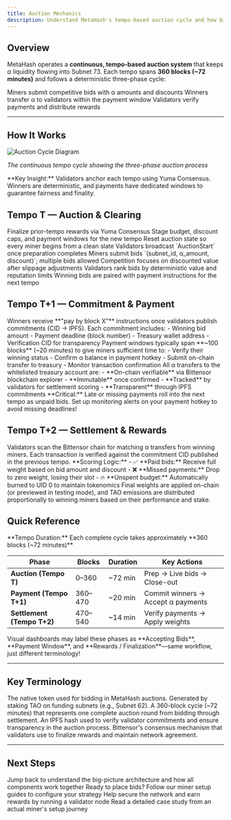 ```yaml
---
title: Auction Mechanics
description: Understand MetaHash's tempo-based auction cycle and how bids move from submission to rewards.
---
```


## Overview

MetaHash operates a **continuous, tempo-based auction system** that keeps α liquidity flowing into Subnet 73. Each tempo spans **360 blocks (~72 minutes)** and follows a deterministic three-phase cycle:

<CardGroup cols={3}>
  <Card title="Auction" icon="gavel" color="#ff8c00">
    Miners submit competitive bids with α amounts and discounts
  </Card>
  <Card title="Payment" icon="credit-card" color="#ff9f2e">
    Winners transfer α to validators within the payment window
  </Card>
  <Card title="Settlement" icon="check-circle" color="#e67d00">
    Validators verify payments and distribute rewards
  </Card>
</CardGroup>

---

## How It Works

![Auction Cycle Diagram](/icon/images/cycle.png)

*The continuous tempo cycle showing the three-phase auction process*

<Info>
**Key Insight:** Validators anchor each tempo using Yuma Consensus. Winners are deterministic, and payments have dedicated windows to guarantee fairness and finality.
</Info>

## Tempo T — Auction & Clearing

<Steps>
  <Step title="Preparation (blocks 0–50)">
    <Check>Finalize prior-tempo rewards via Yuma Consensus</Check>
    <Check>Stage budget, discount caps, and payment windows for the new tempo</Check>
    <Check>Reset auction state so every miner begins from a clean slate</Check>
  </Step>
  <Step title="Live bidding (blocks 50–340)">
    <Check>Validators broadcast `AuctionStart` once preparation completes</Check>
    <Check>Miners submit bids `(subnet_id, α_amount, discount)`; multiple bids allowed</Check>
    <Check>Competition focuses on discounted value after slippage adjustments</Check>
  </Step>
  <Step title="Close-out (blocks 340–360)">
    <Check>Validators rank bids by deterministic value and reputation limits</Check>
    <Check>Winning bids are paired with payment instructions for the next tempo</Check>
  </Step>
</Steps>

## Tempo T+1 — Commitment & Payment

<AccordionGroup>
  <Accordion title="📋 Payment Instructions" icon="clipboard-list">
    Winners receive **"pay by block X"** instructions once validators publish commitments (CID → IPFS). Each commitment includes:
    - Winning bid amount
    - Payment deadline (block number)
    - Treasury wallet address
    - Verification CID for transparency
  </Accordion>

  <Accordion title="⏱️ Payment Window" icon="clock">
    Payment windows typically span **~100 blocks** (~20 minutes) to give miners sufficient time to:
    - Verify their winning status
    - Confirm α balance in payment hotkey
    - Submit on-chain transfer to treasury
    - Monitor transaction confirmation
  </Accordion>

  <Accordion title="✅ Payment Verification" icon="badge-check">
    All α transfers to the whitelisted treasury account are:
    - **On-chain verifiable** via Bittensor blockchain explorer
    - **Immutable** once confirmed
    - **Tracked** by validators for settlement scoring
    - **Transparent** through IPFS commitments
  </Accordion>
</AccordionGroup>

<Warning>
**Critical:** Late or missing payments roll into the next tempo as unpaid bids. Set up monitoring alerts on your payment hotkey to avoid missing deadlines!
</Warning>

## Tempo T+2 — Settlement & Rewards

<Steps>
  <Step title="Payment Verification">
    Validators scan the Bittensor chain for matching α transfers from winning miners. Each transaction is verified against the commitment CID published in the previous tempo.
  </Step>

  <Step title="Weight Calculation">
    **Scoring Logic:**
    - ✅ **Paid bids:** Receive full weight based on bid amount and discount
    - ❌ **Missed payments:** Drop to zero weight, losing their slot
    - 🔥 **Unspent budget:** Automatically burned to UID 0 to maintain tokenomics
  </Step>

  <Step title="Rewards Distribution">
    Final weights are applied on-chain (or previewed in testing mode), and TAO emissions are distributed proportionally to winning miners based on their performance and stake.
  </Step>
</Steps>

## Quick Reference

<Note>
**Tempo Duration:** Each complete cycle takes approximately **360 blocks (~72 minutes)**
</Note>

| Phase | Blocks | Duration | Key Actions |
|-------|--------|----------|-------------|
| **Auction (Tempo T)** | 0–360 | ~72 min | Prep → Live bids → Close-out |
| **Payment (Tempo T+1)** | 360–470 | ~20 min | Commit winners → Accept α payments |
| **Settlement (Tempo T+2)** | 470–540 | ~14 min | Verify payments → Apply weights |

<Tip>
Visual dashboards may label these phases as **Accepting Bids**, **Payment Window**, and **Rewards / Finalization**—same workflow, just different terminology!
</Tip>

---

## Key Terminology

<AccordionGroup>
  <Accordion title="α (Alpha)" icon="coins">
    The native token used for bidding in MetaHash auctions. Generated by staking TAO on funding subnets (e.g., Subnet 62).
  </Accordion>

  <Accordion title="Tempo" icon="clock-rotate-left">
    A 360-block cycle (~72 minutes) that represents one complete auction round from bidding through settlement.
  </Accordion>

  <Accordion title="CID (Content Identifier)" icon="fingerprint">
    An IPFS hash used to verify validator commitments and ensure transparency in the auction process.
  </Accordion>

  <Accordion title="Yuma Consensus" icon="handshake">
    Bittensor's consensus mechanism that validators use to finalize rewards and maintain network agreement.
  </Accordion>
</AccordionGroup>

---

## Next Steps

<CardGroup cols={2}>
  <Card title="Learn the Basics" icon="book-open" href="/understand/introduction">
    Jump back to understand the big-picture architecture and how all components work together
  </Card>
  <Card title="Start Mining" icon="pickaxe" href="/setup/miner-simple-guide">
    Ready to place bids? Follow our miner setup guides to configure your strategy
  </Card>
  <Card title="Run a Validator" icon="server" href="/setup/validator-simple-guide">
    Help secure the network and earn rewards by running a validator node
  </Card>
  <Card title="Real-World Experience" icon="graduation-cap" href="/review/uid111-review">
    Read a detailed case study from an actual miner's setup journey
  </Card>
</CardGroup>
